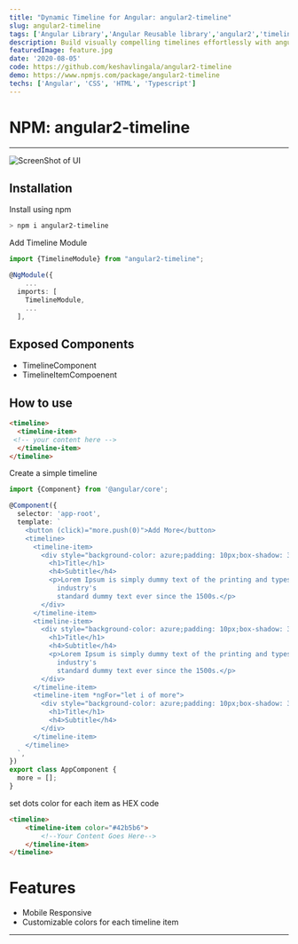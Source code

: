 ```yaml
---
title: "Dynamic Timeline for Angular: angular2-timeline"
slug: angular2-timeline
tags: ['Angular Library','Angular Reusable library','angular2','timeline','npm module','NPM Registery','Keshav Lingala','Keshav Reddy','Keshav Reddy Lingala','Lingala Keshav Reddy','Keshav']
description: Build visually compelling timelines effortlessly with angular2-timeline—a CSS-based Angular library designed to display dynamic data in a sleek, customizable timeline view. Tailor the design and colors of each timeline item to suit your application's style, ensuring that your content stands out. Perfect for creating responsive timelines that look great on any device, this library offers simple installation and intuitive usage to streamline your development process. Elevate your Angular projects with a timeline component that’s both powerful and easy to implement.
featuredImage: feature.jpg
date: '2020-08-05'
code: https://github.com/keshavlingala/angular2-timeline
demo: https://www.npmjs.com/package/angular2-timeline
techs: ['Angular', 'CSS', 'HTML', 'Typescript']
---
```


# NPM: angular2-timeline
---

![ScreenShot of UI ](feature.jpg)


## Installation
Install using npm
```bash
> npm i angular2-timeline
```

Add Timeline Module
```typescript
import {TimelineModule} from "angular2-timeline";

@NgModule({
    ...
  imports: [
    TimelineModule,
    ...
  ],
```
## Exposed Components

- TimelineComponent
- TimelineItemCompoenent

## How to use
```html
<timeline>
  <timeline-item>
 <!-- your content here -->
  </timeline-item>
</timeline>
```
Create a simple timeline
```typescript
import {Component} from '@angular/core';

@Component({
  selector: 'app-root',
  template: `
    <button (click)="more.push(0)">Add More</button>
    <timeline>
      <timeline-item>
        <div style="background-color: azure;padding: 10px;box-shadow: 3px 3px 15px 3px #6565656b;">
          <h1>Title</h1>
          <h4>Subtitle</h4>
          <p>Lorem Ipsum is simply dummy text of the printing and typesetting industry. Lorem Ipsum has been the
            industry's
            standard dummy text ever since the 1500s.</p>
        </div>
      </timeline-item>
      <timeline-item>
        <div style="background-color: azure;padding: 10px;box-shadow: 3px 3px 15px 3px #6565656b;">
          <h1>Title</h1>
          <h4>Subtitle</h4>
          <p>Lorem Ipsum is simply dummy text of the printing and typesetting industry. Lorem Ipsum has been the
            industry's
            standard dummy text ever since the 1500s.</p>
        </div>
      </timeline-item>
      <timeline-item *ngFor="let i of more">
        <div style="background-color: azure;padding: 10px;box-shadow: 3px 3px 15px 3px #6565656b;">
          <h1>Title</h1>
          <h4>Subtitle</h4>
        </div>
      </timeline-item>
    </timeline>
  `,
})
export class AppComponent {
  more = [];
}
```

set dots color for each item as HEX code
```html
<timeline>
    <timeline-item color="#42b5b6">
        <!--Your Content Goes Here-->
    </timeline-item>
</timeline>
```

# Features
- Mobile Responsive
- Customizable colors for each timeline item

***



